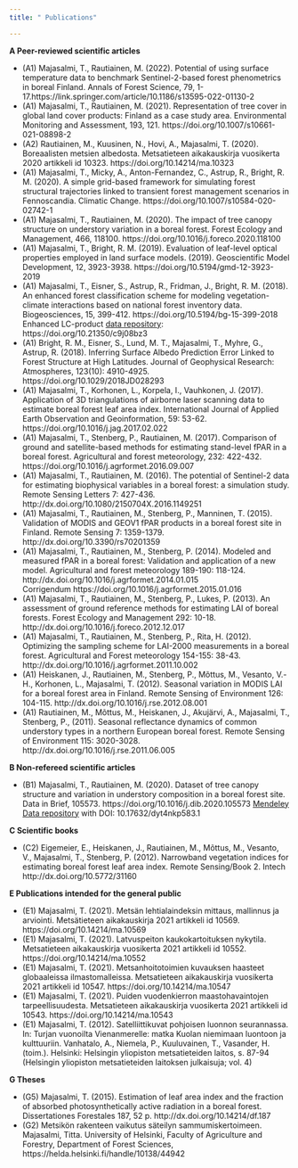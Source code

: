 ---
title: " Publications"

---


__A Peer-reviewed scientific articles__

-   (A1) Majasalmi, T., Rautiainen, M. (2022). Potential of using surface temperature data to benchmark Sentinel-2-based forest phenometrics in boreal Finland. Annals of Forest Science, 79, 1-17.https://link.springer.com/article/10.1186/s13595-022-01130-2
-   (A1) Majasalmi, T., Rautiainen, M. (2021). Representation of tree cover in global land cover products:
Finland as a case study area. Environmental Monitoring and Assessment, 193, 121. https://doi.org/10.1007/s10661-021-08898-2
-   (A2) Rautiainen, M., Kuusinen, N., Hovi, A., Majasalmi, T. (2020). Boreaalisten metsien albedosta. Metsatieteen aikakauskirja vuosikerta 2020 artikkeli id 10323. https://doi.org/10.14214/ma.10323 
-   (A1) Majasalmi, T., Micky, A., Anton-Fernandez, C., Astrup, R., Bright, R. M. (2020). A simple grid-based framework for simulating forest structural trajectories linked to transient forest management scenarios in Fennoscandia. Climatic Change. https://doi.org/10.1007/s10584-020-02742-1 
-   (A1) Majasalmi, T., Rautiainen, M. (2020). The impact of tree canopy structure on understory variation in a boreal forest. Forest Ecology and Management, 466, 118100. https://doi.org/10.1016/j.foreco.2020.118100
-   (A1) Majasalmi, T., Bright, R. M. (2019). Evaluation of leaf-level optical properties employed in land surface models. (2019). Geoscientific Model Development, 12, 3923-3938. https://doi.org/10.5194/gmd-12-3923-2019 
-   (A1) Majasalmi, T., Eisner, S., Astrup, R., Fridman, J., Bright, R. M. (2018). An enhanced forest classification scheme for modeling vegetation-climate interactions based on national forest inventory data. Biogeosciences, 15, 399-412. https://doi.org/10.5194/bg-15-399-2018 
Enhanced LC-product [data repository](https://doi.org/10.21350/c9j08bz3): https://doi.org/10.21350/c9j08bz3 
-   (A1) Bright, R. M., Eisner, S., Lund, M. T., Majasalmi, T., Myhre, G., Astrup, R. (2018). Inferring Surface Albedo Prediction Error Linked to Forest Structure at High Latitudes. Journal of Geophysical Research: Atmospheres, 123(10): 4910-4925. https://doi.org/10.1029/2018JD028293 
-   (A1) Majasalmi, T., Korhonen, L., Korpela, I., Vauhkonen, J. (2017). Application of 3D triangulations of airborne laser scanning data to estimate boreal forest leaf area index. International Journal of Applied Earth Observation and Geoinformation, 59: 53-62. https://doi.org/10.1016/j.jag.2017.02.022 
-   (A1) Majasalmi, T., Stenberg, P., Rautiainen, M. (2017). Comparison of ground and satellite-based methods for estimating stand-level fPAR in a boreal forest. Agricultural and forest meteorology, 232: 422-432. https://doi.org/10.1016/j.agrformet.2016.09.007 
-   (A1) Majasalmi, T., Rautiainen, M. (2016). The potential of Sentinel-2 data for estimating biophysical variables in a boreal forest: a simulation study. Remote Sensing Letters 7: 427-436. http://dx.doi.org/10.1080/2150704X.2016.1149251
-   (A1) Majasalmi, T., Rautiainen, M., Stenberg, P., Manninen, T. (2015). Validation of MODIS and GEOV1 fPAR products in a boreal forest site in Finland. Remote Sensing 7: 1359-1379.  http://dx.doi.org/10.3390/rs70201359 
-   (A1) Majasalmi, T., Rautiainen, M., Stenberg, P. (2014). Modeled and measured fPAR in a boreal forest: Validation and application of a new model. Agricultural and forest meteorology 189-190: 118-124. http://dx.doi.org/10.1016/j.agrformet.2014.01.015  
Corrigendum https://doi.org/10.1016/j.agrformet.2015.01.016 
-   (A1) Majasalmi, T., Rautiainen, M., Stenberg, P., Lukes, P. (2013). An assessment of ground reference methods for estimating LAI of boreal forests. Forest Ecology and Management 292: 10-18. http://dx.doi.org/10.1016/j.foreco.2012.12.017 
-   (A1) Majasalmi, T., Rautiainen, M., Stenberg, P., Rita, H. (2012). Optimizing the sampling scheme for LAI-2000 measurements in a boreal forest. Agricultural and Forest meteorology 154-155: 38-43. http://dx.doi.org/10.1016/j.agrformet.2011.10.002 
-   (A1) Heiskanen, J., Rautiainen, M., Stenberg, P., Mõttus, M., Vesanto, V.-H., Korhonen, L., Majasalmi, T. (2012). Seasonal variation in MODIS LAI for a boreal forest area in Finland. Remote Sensing of Environment 126: 104-115. http://dx.doi.org/10.1016/j.rse.2012.08.001  
-   (A1) Rautiainen, M., Mõttus, M., Heiskanen, J., Akujärvi, A., Majasalmi, T., Stenberg, P., (2011). Seasonal reflectance dynamics of common understory types in a northern European boreal forest. Remote Sensing of Environment 115: 3020-3028. http://dx.doi.org/10.1016/j.rse.2011.06.005 



__B Non-refereed scientific articles__

-   (B1) Majasalmi, T., Rautiainen, M. (2020). Dataset of tree canopy structure and variation in understory composition in a boreal forest site. Data in Brief, 105573. https://doi.org/10.1016/j.dib.2020.105573 [Mendeley Data repository](https://doi.org/10.17632/dyt4nkp583.1) with DOI: 10.17632/dyt4nkp583.1 


__C Scientific books__

-   (C2) Eigemeier, E., Heiskanen, J., Rautiainen, M., Mõttus, M., Vesanto, V., Majasalmi, T., Stenberg, P. (2012). Narrowband vegetation indices for estimating boreal forest leaf area index. Remote Sensing/Book 2. Intech http://dx.doi.org/10.5772/31160 


__E Publications intended for the general public__

-   (E1) Majasalmi, T. (2021). Metsän lehtialaindeksin mittaus, mallinnus ja arviointi. Metsätieteen aikakauskirja 2021 artikkeli id 10569. https://doi.org/10.14214/ma.10569
-   (E1) Majasalmi, T. (2021). Latvuspeiton kaukokartoituksen nykytila. Metsatieteen aikakauskirja vuosikerta 2021 artikkeli id 10552. https://doi.org/10.14214/ma.10552
-   (E1) Majasalmi, T. (2021). Metsanhoitotoimien kuvauksen haasteet globaaleissa ilmastomalleissa. Metsatieteen aikakauskirja vuosikerta 2021 artikkeli id 10547. https://doi.org/10.14214/ma.10547
-   (E1) Majasalmi, T. (2021). Puiden vuodenkierron maastohavaintojen tarpeellisuudesta. Metsatieteen aikakauskirja vuosikerta 2021 artikkeli id 10543. https://doi.org/10.14214/ma.10543
-   (E1) Majasalmi, T. (2012). Satelliittikuvat pohjoisen luonnon seurannassa. In: Turjan vuonoilta Vienanmerelle: matka Kuolan niemimaan luontoon ja kulttuuriin. Vanhatalo, A., Niemela, P., Kuuluvainen, T., Vasander, H. (toim.). Helsinki: Helsingin yliopiston metsatieteiden laitos, s. 87-94 (Helsingin yliopiston metsatieteiden laitoksen julkaisuja; vol. 4)



__G Theses__

-   (G5) Majasalmi, T. (2015). Estimation of leaf area index and the fraction of absorbed photosynthetically active radiation in a boreal forest. Dissertationes Forestales 187, 52 p. http://dx.doi.org/10.14214/df.187
-   (G2) Metsikön rakenteen vaikutus säteilyn sammumiskertoimeen. Majasalmi, Titta. University of Helsinki, Faculty of Agriculture and Forestry, Department of Forest Sciences, https://helda.helsinki.fi/handle/10138/44942  